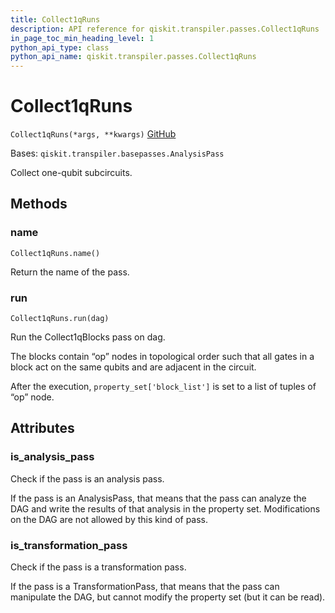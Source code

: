 ```yaml
---
title: Collect1qRuns
description: API reference for qiskit.transpiler.passes.Collect1qRuns
in_page_toc_min_heading_level: 1
python_api_type: class
python_api_name: qiskit.transpiler.passes.Collect1qRuns
---
```


# Collect1qRuns

<span id="qiskit.transpiler.passes.Collect1qRuns" />

`Collect1qRuns(*args, **kwargs)` [GitHub](https://github.com/qiskit/qiskit/tree/stable/0.20/qiskit/transpiler/passes/optimization/collect_1q_runs.py "view source code")

Bases: `qiskit.transpiler.basepasses.AnalysisPass`

Collect one-qubit subcircuits.

## Methods

### name

<span id="qiskit.transpiler.passes.Collect1qRuns.name" />

`Collect1qRuns.name()`

Return the name of the pass.

### run

<span id="qiskit.transpiler.passes.Collect1qRuns.run" />

`Collect1qRuns.run(dag)`

Run the Collect1qBlocks pass on dag.

The blocks contain “op” nodes in topological order such that all gates in a block act on the same qubits and are adjacent in the circuit.

After the execution, `property_set['block_list']` is set to a list of tuples of “op” node.

## Attributes

<span id="qiskit.transpiler.passes.Collect1qRuns.is_analysis_pass" />

### is\_analysis\_pass

Check if the pass is an analysis pass.

If the pass is an AnalysisPass, that means that the pass can analyze the DAG and write the results of that analysis in the property set. Modifications on the DAG are not allowed by this kind of pass.

<span id="qiskit.transpiler.passes.Collect1qRuns.is_transformation_pass" />

### is\_transformation\_pass

Check if the pass is a transformation pass.

If the pass is a TransformationPass, that means that the pass can manipulate the DAG, but cannot modify the property set (but it can be read).

